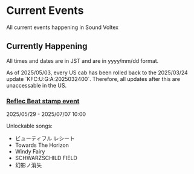 
# Current Events
All current events happening in Sound Voltex 

## Currently Happening
<Callout>All times and dates are in JST and are in yyyy/mm/dd format.</Callout>

<Callout type="error">
As of 2025/05/03, every US cab has been rolled back to the 2025/03/24 update `KFC:U:G:A:2025032400`. Therefore, all updates after this are unaccessable in the US.
</Callout>

### [Reflec Beat stamp event](https://x.com/SOUNDVOLTEX573/status/1927908282368237846)
2025/05/29 - 2025/07/07 10:00

Unlockable songs:
- ビューティフル レシート
- Towards The Horizon
- Windy Fairy
- SCHWARZSCHILD FIELD
- 幻影ノ消失
